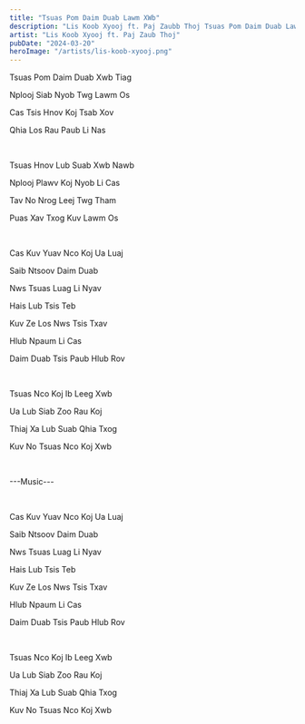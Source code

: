 ```yaml
---
title: "Tsuas Pom Daim Duab Lawm XWb"
description: "Lis Koob Xyooj ft. Paj Zaubb Thoj Tsuas Pom Daim Duab Lawm XWb Lyrics"
artist: "Lis Koob Xyooj ft. Paj Zaub Thoj"
pubDate: "2024-03-20"
heroImage: "/artists/lis-koob-xyooj.png"
---
```


Tsuas Pom Daim Duab Xwb Tiag

Nplooj Siab Nyob Twg Lawm Os

Cas Tsis Hnov Koj Tsab Xov

Qhia Los Rau Paub Li Nas

<br />

Tsuas Hnov Lub Suab Xwb Nawb

Nplooj Plawv Koj Nyob Li Cas

Tav No Nrog Leej Twg Tham

Puas Xav Txog Kuv Lawm Os

<br />

Cas Kuv Yuav Nco Koj Ua Luaj

Saib Ntsoov Daim Duab

Nws Tsuas Luag Li Nyav

Hais Lub Tsis Teb

Kuv Ze Los Nws Tsis Txav

Hlub Npaum Li Cas

Daim Duab Tsis Paub Hlub Rov

<br />

Tsuas Nco Koj Ib Leeg Xwb

Ua Lub Siab Zoo Rau Koj

Thiaj Xa Lub Suab Qhia Txog

Kuv No Tsuas Nco Koj Xwb

<br />

---Music---

<br />

Cas Kuv Yuav Nco Koj Ua Luaj

Saib Ntsoov Daim Duab

Nws Tsuas Luag Li Nyav

Hais Lub Tsis Teb

Kuv Ze Los Nws Tsis Txav

Hlub Npaum Li Cas

Daim Duab Tsis Paub Hlub Rov

<br />

Tsuas Nco Koj Ib Leeg Xwb

Ua Lub Siab Zoo Rau Koj

Thiaj Xa Lub Suab Qhia Txog

Kuv No Tsuas Nco Koj Xwb
